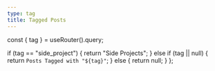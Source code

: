 ```yaml
---
type: tag
title: Tagged Posts
---
```



  const { tag } = useRouter().query;

  if (tag == "side_project") {
    return "Side Projects";
  } else if (tag || null) {
    return `Posts Tagged with "${tag}"`;
  } else {
    <Lost />
    return null;
  }
};

# <TagName />
